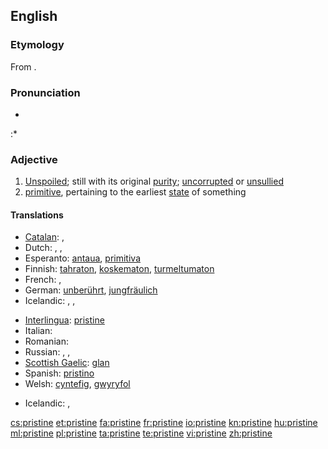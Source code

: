 ==English==

===Etymology===
From {{etyl|frm}} {{term|pristin|lang=frm}}.

===Pronunciation===
* {{audio|en-us-pristine.ogg|Audio (US)}}
:* {{rhymes|iːn}}

===Adjective===
{{en-adj}}

# [[unspoiled|Unspoiled]]; still with its original [[purity]]; [[uncorrupted]] or [[unsullied]]
# [[primitive]], pertaining to the earliest [[state]] of something

====Translations====
{{trans-top|unspoiled}}
* [[Catalan]]: {{t|ca|primitiu}}, {{t+|ca|primer}}
* Dutch: {{t+|nl|ongerept}}, {{t+|nl|oorspronkelijk}}, {{t-|nl|onaangeroerd}}
* Esperanto: [[antaua]], [[primitiva]]
* Finnish: [[tahraton]], [[koskematon]], [[turmeltumaton]]
* French: {{t+|fr|virginal}}, {{t+|fr|antique}}
* German: [[unberührt]], [[jungfräulich]]
* Icelandic: {{t|is|óspilltur|m}},  {{t|is|ósnortinn|m}},  {{t|is|óskemmdur|m}}
{{trans-mid}}
* [[Interlingua]]: [[pristine]]
* Italian: {{t+|it|incontaminato}}
* Romanian: {{t|ro|virgin}}
* Russian: {{t+|ru|чистый|m|alt=чи́стый|tr=čístyj}}, {{t+|ru|нетронутый|m|alt=нетро́нутый|tr=netrónutyj}}, {{t+|ru|неиспорченный|m|alt=неиспо́рченный|tr=neispórchennyj}}
* [[Scottish Gaelic]]: [[glan#Scottish Gaelic|glan]]
* Spanish: [[pristino]]
* Welsh: [[cyntefig]], [[gwyryfol]]
{{trans-bottom}}

{{trans-top|pertaining to the earliest state of something}}
* Icelandic: {{t|is|upprunalegur|m}},  {{t|is|upphaflegur|m}}
{{trans-mid}}
{{trans-bottom}}

[[cs:pristine]]
[[et:pristine]]
[[fa:pristine]]
[[fr:pristine]]
[[io:pristine]]
[[kn:pristine]]
[[hu:pristine]]
[[ml:pristine]]
[[pl:pristine]]
[[ta:pristine]]
[[te:pristine]]
[[vi:pristine]]
[[zh:pristine]]